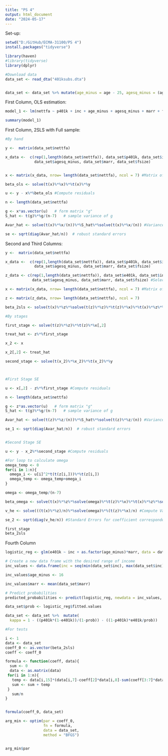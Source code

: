 ```yaml
---
title: "PS 4"
output: html_document
date: "2024-05-17"
---
```


Set-up:

```r
setwd("D:/GitHub/ECMA-31100/PS 4")
install.packages("tidyverse")

library(haven)
#library(tidyverse)
library(dplyr)

#Download data
data_set <- read_dta("401ksubs.dta")


data_set <- data_set %>% mutate(age_minus = age - 25, agesq_minus = (age-25)^2)
```

First Column, OLS estimation:

```r
model_1 <- lm(nettfa ~ p401k + inc + age_minus + agesq_minus + marr + fsize ,data = data_set)

summary(model_1)
```

First Column, 2SLS with Full sample:

```r
#By hand

y <-  matrix(data_set$nettfa)

x_data <-  c(rep(1,length(data_set$nettfa)), data_set$p401k, data_set$inc, data_set$age_minus,
             data_set$agesq_minus, data_set$marr, data_set$fsize)


x <- matrix(x_data, nrow= length(data_set$nettfa), ncol = 7) #Matrix of treatment and covariates

beta_ols <- solve(t(x)%*%x)%*%t(x)%*%y

u <- y - x%*%beta_ols #Compute residuals

n <- length(data_set$nettfa)

g <- x*as.vector(u)   # form matrix "g"
S_hat <- t(g)%*%g/(n-7)   # sample variance of g  

Avar_hat <- solve(t(x)%*%x/(n))%*%S_hat%*%solve(t(x)%*%x/(n)) #Variance Covarianze matrix

se <- sqrt(diag(Avar_hat/n))  # robust standard errors


```

Second and Third Columns:

```r
y <-  matrix(data_set$nettfa)

x_data <-  c(rep(1,length(data_set$nettfa)), data_set$p401k, data_set$inc, data_set$age_minus,
             data_set$agesq_minus, data_set$marr, data_set$fsize)

z_data <- c(rep(1,length(data_set$nettfa)), data_set$e401k, data_set$inc, data_set$age_minus,
            data_set$agesq_minus, data_set$marr, data_set$fsize) #Selecting Data for z

x <- matrix(x_data, nrow= length(data_set$nettfa), ncol = 7) #Matrix of treatment and covariates

z <- matrix(z_data, nrow= length(data_set$nettfa), ncol = 7)

beta_2sls <- solve(t(x)%*%z%*%solve(t(z)%*%z)%*%t(z)%*%x)%*%t(x)%*%z%*%solve(t(z)%*%z)%*%t(z)%*%y #2SLS

#By stages

first_stage <- solve(t(z)%*%z)%*%t(z)%*%x[,2]

treat_hat <- z%*%first_stage

x_2 <- x  

x_2[,2] <- treat_hat  

second_stage <- solve(t(x_2)%*%x_2)%*%t(x_2)%*%y



#First Stage SE

u <- x[,2] - z%*%first_stage #Compute residuals

n <- length(data_set$nettfa)

g <- z*as.vector(u)   # form matrix "g"
S_hat <- t(g)%*%g/(n-7)   # sample variance of g  

Avar_hat <- solve(t(z)%*%z/(n))%*%S_hat%*%solve(t(z)%*%z/(n)) #Variance Covarianze matrix

se_1 <- sqrt(diag(Avar_hat/n))  # robust standard errors


#Second Stage SE

u <- y - x_2%*%second_stage #Compute residuals

#For loop to calculate omega
omega_temp <- 0
for(i in 1:n){
  omega_i <- u[i]^2*t(t(z[i,]))%*%t(z[i,])
  omega_temp <- omega_temp+omega_i
}

omega <- omega_temp/(n-7)

beta_omega <- solve(t(x)%*%z%*%solve(omega)%*%t(z)%*%x)%*%t(x)%*%z%*%solve(omega)%*%t(z)%*%y 

v_he <- solve(((t(x)%*%z)/n)%*%solve(omega)%*%(t(z)%*%x)/n) #Compute Variance for the Heteroskedastic case

se_2 <- sqrt(diag(v_he/n)) #Standard Errors for coefficient correspondent to treatment in Heteroskedastic case

first_stage
beta_2sls
```

Fourth Column

```r

logistic_reg <- glm(e401k ~ inc + as.factor(age_minus)*marr, data = data_set, family = binomial())

# Create a new data frame with the desired range of income
inc_values <- data.frame(inc = seq(min(data_set$inc), max(data_set$inc), by = 3))

inc_values$age_minus <- 16

inc_values$marr <- mean(data_set$marr)

# Predict probabilities
predicted_probabilities <- predict(logistic_reg, newdata = inc_values, type = "response")

data_set$prob <- logistic_reg$fitted.values

data_set <- data_set %>%  mutate(
  kappa = 1 - ((p401k*(1-e401k))/(1-prob)) - ((1-p401k)*e401k/prob))

#For tests

i <- 1
data <- data_set
coeff_0 <- as.vector(beta_2sls)
coeff <- coeff_0

formula <- function(coeff, data){
  sum <- 0
  data <- as.matrix(data)
 for(i in 1:n){
   temp <- data[i,15]*(data[i,7]-coeff[2]*data[i,8]-sum(coeff[3:7]*data[i,c(2,12,13,3,6)])-coeff[1])^2
   sum <- sum + temp
 }
   sum/n
}


formula(coeff_0, data_set)

arg_min <- optim(par = coeff_0,
                 fn = formula,
                 data = data_set,
                 method = "BFGS")


arg_min$par


```

